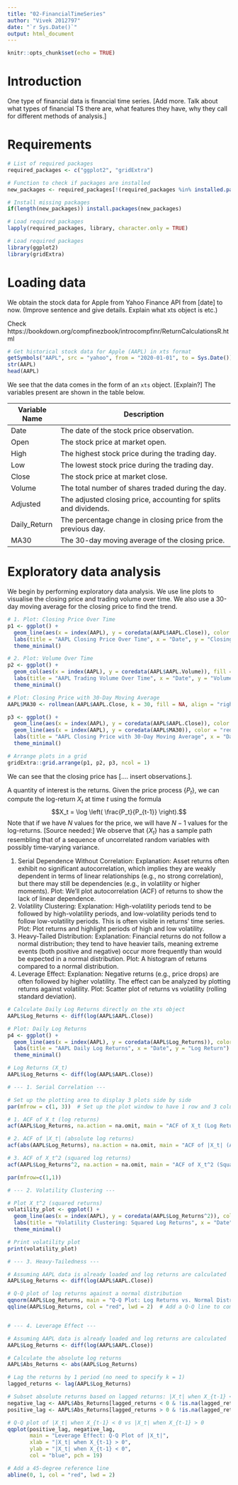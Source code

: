 ```yaml
---
title: "02-FinancialTimeSeries"
author: "Vivek 2012797"
date: "`r Sys.Date()`"
output: html_document
---
```


```r
knitr::opts_chunk$set(echo = TRUE)
```

# Introduction

One type of financial data is financial time series. [Add more. Talk about what types of financial TS there are, what features they have, why they call for different methods of analysis.]


# Requirements

```r
# List of required packages
required_packages <- c("ggplot2", "gridExtra")

# Function to check if packages are installed
new_packages <- required_packages[!(required_packages %in% installed.packages()[,"Package"])]

# Install missing packages
if(length(new_packages)) install.packages(new_packages)

# Load required packages
lapply(required_packages, library, character.only = TRUE)

# Load required packages
library(ggplot2)
library(gridExtra)
```

# Loading data

We obtain the stock data for Apple from Yahoo Finance API from [date] to now. (Improve sentence and give details. Explain what xts object is etc.)

Check https://bookdown.org/compfinezbook/introcompfinr/ReturnCalculationsR.html

```r
# Get historical stock data for Apple (AAPL) in xts format
getSymbols("AAPL", src = "yahoo", from = "2020-01-01", to = Sys.Date())
str(AAPL)
head(AAPL)
```

We see that the data comes in the form of an `xts` object. [Explain?] The variables present are shown in the table below.

| Variable Name | Description                                         |
|---------------|-----------------------------------------------------|
| Date          | The date of the stock price observation.           |
| Open          | The stock price at market open.                    |
| High          | The highest stock price during the trading day.    |
| Low           | The lowest stock price during the trading day.     |
| Close         | The stock price at market close.                   |
| Volume        | The total number of shares traded during the day.  |
| Adjusted      | The adjusted closing price, accounting for splits and dividends. |
| Daily_Return  | The percentage change in closing price from the previous day. |
| MA30          | The 30-day moving average of the closing price.    |


# Exploratory data analysis

We begin by performing exploratory data analysis. We use line plots to visualise the closing price and trading volume over time. We also use a 30-day moving average for the closing price to find the trend.

```r
# 1. Plot: Closing Price Over Time
p1 <- ggplot() +
  geom_line(aes(x = index(AAPL), y = coredata(AAPL$AAPL.Close)), color = "blue") +
  labs(title = "AAPL Closing Price Over Time", x = "Date", y = "Closing Price") +
  theme_minimal()

# 2. Plot: Volume Over Time
p2 <- ggplot() +
  geom_col(aes(x = index(AAPL), y = coredata(AAPL$AAPL.Volume)), fill = "lightblue") +
  labs(title = "AAPL Trading Volume Over Time", x = "Date", y = "Volume") +
  theme_minimal()

# Plot: Closing Price with 30-Day Moving Average
AAPL$MA30 <- rollmean(AAPL$AAPL.Close, k = 30, fill = NA, align = "right")

p3 <- ggplot() +
  geom_line(aes(x = index(AAPL), y = coredata(AAPL$AAPL.Close)), color = "blue") +
  geom_line(aes(x = index(AAPL), y = coredata(AAPL$MA30)), color = "red") +
  labs(title = "AAPL Closing Price with 30-Day Moving Average", x = "Date", y = "Price") +
  theme_minimal()

# Arrange plots in a grid
gridExtra::grid.arrange(p1, p2, p3, ncol = 1)
```

We can see that the closing price has [.... insert observations.].

A quantity of interest is the returns. Given the price process $\{P_t\}$, we can compute the log-return $X_t$ at time $t$ using the formula $$X_t = \log \left( \frac{P_t}{P_{t-1}} \right).$$ Note that if we have $N$ values for the price, we will have $N-1$ values for the log-returns. [Source needed:] We observe that $\{X_t\}$ has a sample path resembling that of a sequence of uncorrelated random variables with possibly time-varying variance.

1. Serial Dependence Without Correlation:
Explanation: Asset returns often exhibit no significant autocorrelation, which implies they are weakly dependent in terms of linear relationships (e.g., no strong correlation), but there may still be dependencies (e.g., in volatility or higher moments).
Plot: We'll plot autocorrelation (ACF) of returns to show the lack of linear dependence.
2. Volatility Clustering:
Explanation: High-volatility periods tend to be followed by high-volatility periods, and low-volatility periods tend to follow low-volatility periods. This is often visible in returns' time series.
Plot: Plot returns and highlight periods of high and low volatility.
3. Heavy-Tailed Distribution:
Explanation: Financial returns do not follow a normal distribution; they tend to have heavier tails, meaning extreme events (both positive and negative) occur more frequently than would be expected in a normal distribution.
Plot: A histogram of returns compared to a normal distribution.
4. Leverage Effect:
Explanation: Negative returns (e.g., price drops) are often followed by higher volatility. The effect can be analyzed by plotting returns against volatility.
Plot: Scatter plot of returns vs volatility (rolling standard deviation).

```r
# Calculate Daily Log Returns directly on the xts object
AAPL$Log_Returns <- diff(log(AAPL$AAPL.Close))

# Plot: Daily Log Returns
p4 <- ggplot() +
  geom_line(aes(x = index(AAPL), y = coredata(AAPL$Log_Returns)), color = "green") +
  labs(title = "AAPL Daily Log Returns", x = "Date", y = "Log Return") +
  theme_minimal()

# Log Returns (X_t)
AAPL$Log_Returns <- diff(log(AAPL$AAPL.Close))

# --- 1. Serial Correlation ---

# Set up the plotting area to display 3 plots side by side
par(mfrow = c(1, 3))  # Set up the plot window to have 1 row and 3 columns

# 1. ACF of X_t (log returns)
acf(AAPL$Log_Returns, na.action = na.omit, main = "ACF of X_t (Log Returns)")

# 2. ACF of |X_t| (absolute log returns)
acf(abs(AAPL$Log_Returns), na.action = na.omit, main = "ACF of |X_t| (Absolute Log Returns)")

# 3. ACF of X_t^2 (squared log returns)
acf(AAPL$Log_Returns^2, na.action = na.omit, main = "ACF of X_t^2 (Squared Log Returns)")

par(mfrow=c(1,1))

# --- 2. Volatility Clustering ---

# Plot X_t^2 (squared returns)
volatility_plot <- ggplot() +
  geom_line(aes(x = index(AAPL), y = coredata(AAPL$Log_Returns^2)), color = "blue") +
  labs(title = "Volatility Clustering: Squared Log Returns", x = "Date", y = "Squared Returns") +
  theme_minimal()

# Print volatility plot
print(volatility_plot)

# --- 3. Heavy-Tailedness ---

# Assuming AAPL data is already loaded and log returns are calculated
AAPL$Log_Returns <- diff(log(AAPL$AAPL.Close))

# Q-Q plot of log returns against a normal distribution
qqnorm(AAPL$Log_Returns, main = "Q-Q Plot: Log Returns vs. Normal Distribution", na.rm = TRUE)
qqline(AAPL$Log_Returns, col = "red", lwd = 2)  # Add a Q-Q line to compare to a normal distribution


# --- 4. Leverage Effect ---

# Assuming AAPL data is already loaded and log returns are calculated
AAPL$Log_Returns <- diff(log(AAPL$AAPL.Close))

# Calculate the absolute log returns
AAPL$Abs_Returns <- abs(AAPL$Log_Returns)

# Lag the returns by 1 period (no need to specify k = 1)
lagged_returns <- lag(AAPL$Log_Returns)

# Subset absolute returns based on lagged returns: |X_t| when X_{t-1} < 0 and |X_t| when X_{t-1} > 0
negative_lag <- AAPL$Abs_Returns[lagged_returns < 0 & !is.na(lagged_returns)]
positive_lag <- AAPL$Abs_Returns[lagged_returns > 0 & !is.na(lagged_returns)]

# Q-Q plot of |X_t| when X_{t-1} < 0 vs |X_t| when X_{t-1} > 0
qqplot(positive_lag, negative_lag,
       main = "Leverage Effect: Q-Q Plot of |X_t|",
       xlab = "|X_t| when X_{t-1} > 0",
       ylab = "|X_t| when X_{t-1} < 0",
       col = "blue", pch = 19)

# Add a 45-degree reference line
abline(0, 1, col = "red", lwd = 2)

```